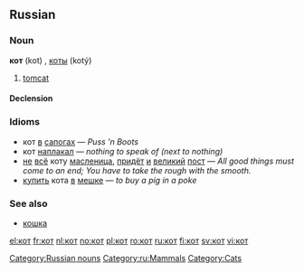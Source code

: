 ==Russian==

===Noun===
'''кот''' (kot) {{m}}, [[коты]] (kotý) {{p}}

# [[tomcat]]

====Declension====
{{ru-noun1|кот|коты́|кота́|кото́в|коту́|кота́м|кота́|кото́в|кото́м|кота́ми|о коте́|о кота́х}}

===Idioms===
*кот [[в]] [[сапог|сапогах]] — ''Puss ’n Boots''
*кот [[наплакать|наплакал]] — ''nothing to speak of (next to nothing)''
*[[не]] [[весь|всё]] коту [[масленица]], [[приходить|придёт]] [[и]] [[великий]] [[пост]] — ''All good things must come to an end; You have to take the rough with the smooth.''
*[[покупать|купить]] кота [[в]] [[мешок|мешке]] — ''to buy a pig in a poke''

===See also===
*[[кошка]]

[[Category:Russian nouns]]
[[Category:ru:Mammals]]
[[Category:Cats]]

[[el:кот]]
[[fr:кот]]
[[nl:кот]]
[[no:кот]]
[[pl:кот]]
[[ro:кот]]
[[ru:кот]]
[[fi:кот]]
[[sv:кот]]
[[vi:кот]]